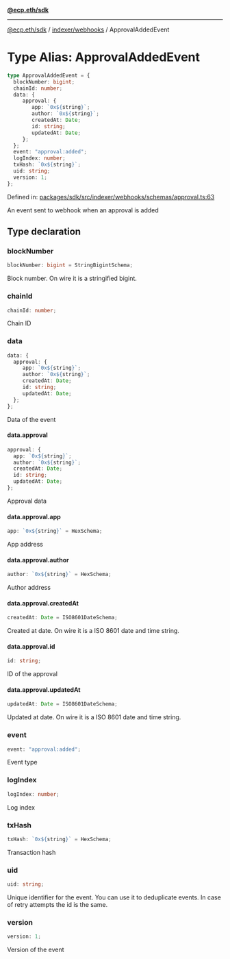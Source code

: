 [**@ecp.eth/sdk**](../../../index.mdx)

***

[@ecp.eth/sdk](/sdk-reference/index.mdx) / [indexer/webhooks](/sdk-reference/indexer/webhooks/index.mdx) / ApprovalAddedEvent

# Type Alias: ApprovalAddedEvent

```ts
type ApprovalAddedEvent = {
  blockNumber: bigint;
  chainId: number;
  data: {
     approval: {
        app: `0x${string}`;
        author: `0x${string}`;
        createdAt: Date;
        id: string;
        updatedAt: Date;
     };
  };
  event: "approval:added";
  logIndex: number;
  txHash: `0x${string}`;
  uid: string;
  version: 1;
};
```

Defined in: [packages/sdk/src/indexer/webhooks/schemas/approval.ts:63](https://github.com/ecp-eth/comments-monorepo/blob/main/packages/sdk/src/indexer/webhooks/schemas/approval.ts#L63)

An event sent to webhook when an approval is added

## Type declaration

### blockNumber

```ts
blockNumber: bigint = StringBigintSchema;
```

Block number. On wire it is a stringified bigint.

### chainId

```ts
chainId: number;
```

Chain ID

### data

```ts
data: {
  approval: {
     app: `0x${string}`;
     author: `0x${string}`;
     createdAt: Date;
     id: string;
     updatedAt: Date;
  };
};
```

Data of the event

#### data.approval

```ts
approval: {
  app: `0x${string}`;
  author: `0x${string}`;
  createdAt: Date;
  id: string;
  updatedAt: Date;
};
```

Approval data

#### data.approval.app

```ts
app: `0x${string}` = HexSchema;
```

App address

#### data.approval.author

```ts
author: `0x${string}` = HexSchema;
```

Author address

#### data.approval.createdAt

```ts
createdAt: Date = ISO8601DateSchema;
```

Created at date. On wire it is a ISO 8601 date and time string.

#### data.approval.id

```ts
id: string;
```

ID of the approval

#### data.approval.updatedAt

```ts
updatedAt: Date = ISO8601DateSchema;
```

Updated at date. On wire it is a ISO 8601 date and time string.

### event

```ts
event: "approval:added";
```

Event type

### logIndex

```ts
logIndex: number;
```

Log index

### txHash

```ts
txHash: `0x${string}` = HexSchema;
```

Transaction hash

### uid

```ts
uid: string;
```

Unique identifier for the event. You can use it to deduplicate events.
In case of retry attempts the id is the same.

### version

```ts
version: 1;
```

Version of the event
